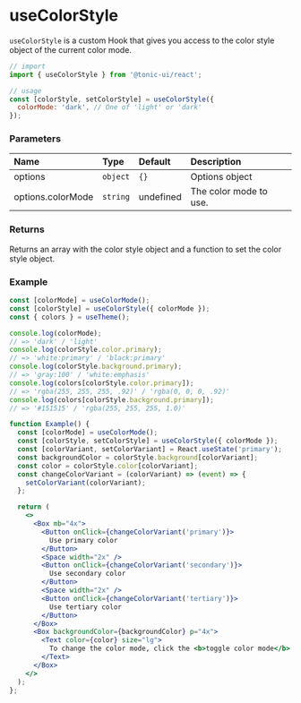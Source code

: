 # useColorStyle

`useColorStyle` is a custom Hook that gives you access to the color style object of the current color mode.

```js
// import
import { useColorStyle } from '@tonic-ui/react';

// usage
const [colorStyle, setColorStyle] = useColorStyle({
  colorMode: 'dark', // One of 'light' or 'dark'
});
```

### Parameters

| Name | Type | Default | Description |
| :--- | :--- | :------ | :---------- |
| options | `object` | `{}` | Options object |
| options.colorMode | `string` | undefined | The color mode to use. |

### Returns

Returns an array with the color style object and a function to set the color style object.

### Example

```js
const [colorMode] = useColorMode();
const [colorStyle] = useColorStyle({ colorMode });
const { colors } = useTheme();

console.log(colorMode);
// => 'dark' / 'light'
console.log(colorStyle.color.primary);
// => 'white:primary' / 'black:primary'
console.log(colorStyle.background.primary);
// => 'gray:100' / 'white:emphasis'
console.log(colors[colorStyle.color.primary]);
// => 'rgba(255, 255, 255, .92)' / 'rgba(0, 0, 0, .92)'
console.log(colors[colorStyle.background.primary]);
// => '#151515' / 'rgba(255, 255, 255, 1.0)'
```

```jsx
function Example() {
  const [colorMode] = useColorMode();
  const [colorStyle, setColorStyle] = useColorStyle({ colorMode });
  const [colorVariant, setColorVariant] = React.useState('primary');
  const backgroundColor = colorStyle.background[colorVariant];
  const color = colorStyle.color[colorVariant];
  const changeColorVariant = (colorVariant) => (event) => {
    setColorVariant(colorVariant);
  };

  return (
    <>
      <Box mb="4x">
        <Button onClick={changeColorVariant('primary')}>
          Use primary color
        </Button>
        <Space width="2x" />
        <Button onClick={changeColorVariant('secondary')}>
          Use secondary color
        </Button>
        <Space width="2x" />
        <Button onClick={changeColorVariant('tertiary')}>
          Use tertiary color
        </Button>
      </Box>
      <Box backgroundColor={backgroundColor} p="4x">
        <Text color={color} size="lg">
          To change the color mode, click the <b>toggle color mode</b> button at the top right corner.
        </Text>
      </Box>
    </>
  );
};
```
